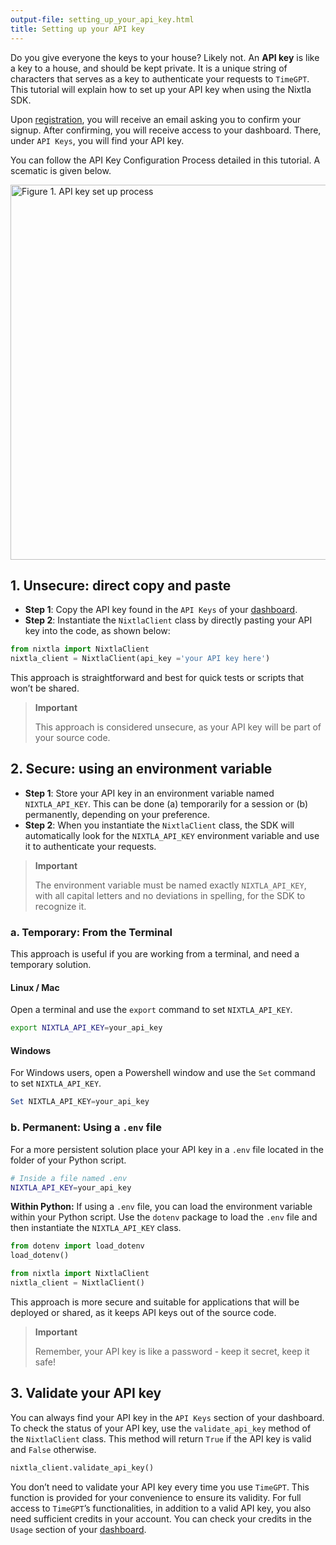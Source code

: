 ```yaml
---
output-file: setting_up_your_api_key.html
title: Setting up your API key
---
```



Do you give everyone the keys to your house? Likely not. An **API key**
is like a key to a house, and should be kept private. It is a unique
string of characters that serves as a key to authenticate your requests
to `TimeGPT`. This tutorial will explain how to set up your API key when
using the Nixtla SDK.

Upon [registration](https://dashboard.nixtla.io/), you will receive an
email asking you to confirm your signup. After confirming, you will
receive access to your dashboard. There, under `API Keys`, you will find
your API key.

You can follow the API Key Configuration Process detailed in this
tutorial. A scematic is given below.

<img src="../../img/api_key_process.png?" alt="Figure 1. API key set up process" width="600"/>

## 1. Unsecure: direct copy and paste

-   **Step 1**: Copy the API key found in the `API Keys` of your
    [dashboard]((https://dashboard.nixtla.io/)).
-   **Step 2**: Instantiate the `NixtlaClient` class by directly pasting
    your API key into the code, as shown below:

```python
from nixtla import NixtlaClient 
nixtla_client = NixtlaClient(api_key ='your API key here')
```

This approach is straightforward and best for quick tests or scripts
that won’t be shared.

> **Important**
>
> This approach is considered unsecure, as your API key will be part of
> your source code.

## 2. Secure: using an environment variable

-   **Step 1**: Store your API key in an environment variable named
    `NIXTLA_API_KEY`. This can be done (a) temporarily for a session
    or (b) permanently, depending on your preference.
-   **Step 2**: When you instantiate the `NixtlaClient` class, the SDK
    will automatically look for the `NIXTLA_API_KEY` environment
    variable and use it to authenticate your requests.

> **Important**
>
> The environment variable must be named exactly `NIXTLA_API_KEY`, with
> all capital letters and no deviations in spelling, for the SDK to
> recognize it.

### a. Temporary: From the Terminal

This approach is useful if you are working from a terminal, and need a
temporary solution.

#### Linux / Mac

Open a terminal and use the `export` command to set `NIXTLA_API_KEY`.

```bash
export NIXTLA_API_KEY=your_api_key
```

#### Windows

For Windows users, open a Powershell window and use the `Set` command to
set `NIXTLA_API_KEY`.

```powershell
Set NIXTLA_API_KEY=your_api_key
```

### b. Permanent: Using a `.env` file

For a more persistent solution place your API key in a `.env` file
located in the folder of your Python script.

```bash
# Inside a file named .env
NIXTLA_API_KEY=your_api_key
```

**Within Python:** If using a `.env` file, you can load the environment
variable within your Python script. Use the `dotenv` package to load the
`.env` file and then instantiate the `NIXTLA_API_KEY` class.

```python
from dotenv import load_dotenv
load_dotenv()

from nixtla import NixtlaClient
nixtla_client = NixtlaClient()
```

This approach is more secure and suitable for applications that will be
deployed or shared, as it keeps API keys out of the source code.

> **Important**
>
> Remember, your API key is like a password - keep it secret, keep it
> safe!

## 3. Validate your API key

You can always find your API key in the `API Keys` section of your
dashboard. To check the status of your API key, use the
`validate_api_key` method of the `NixtlaClient` class. This method will
return `True` if the API key is valid and `False` otherwise.

```python
nixtla_client.validate_api_key()
```

You don’t need to validate your API key every time you use `TimeGPT`.
This function is provided for your convenience to ensure its validity.
For full access to `TimeGPT`’s functionalities, in addition to a valid
API key, you also need sufficient credits in your account. You can check
your credits in the `Usage` section of your
[dashboard]((https://dashboard.nixtla.io/)).


